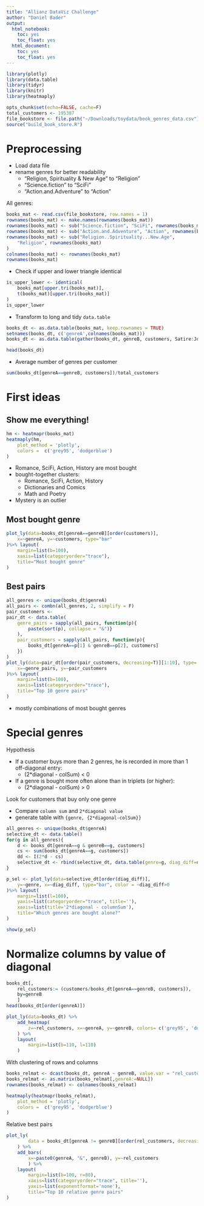 ```yaml
---
title: "Allianz DataViz Challenge"
author: "Daniel Bader"
output:
  html_notebook:
    toc: yes
    toc_float: yes
  html_document:
    toc: yes
    toc_float: yes
---
```


```r
library(plotly)
library(data.table)
library(tidyr)
library(knitr)
library(heatmaply)
```


```r
opts_chunk$set(echo=FALSE, cache=F)
total_customers <- 195387
file_bookstore <- file.path("~/Downloads/toydata/book_genres_data.csv")
source("build_book_store.R")
```


# Preprocessing

* Load data file
* rename genres for better readability
    * "Religion, Spirituality & New Age" to "Religion"
    * "Science.fiction" to "SciFi"
    * "Action.and.Adventure" to "Action"
    
All genres:
```r
books_mat <- read.csv(file_bookstore, row.names = 1)
rownames(books_mat) <- make.names(rownames(books_mat))
rownames(books_mat) <- sub("Science.fiction", "SciFi", rownames(books_mat))
rownames(books_mat) <- sub("Action.and.Adventure", "Action", rownames(books_mat))
rownames(books_mat) <- sub("Religion..Spirituality...New.Age", 
    "Religion", rownames(books_mat)
)
colnames(books_mat) <- rownames(books_mat)
rownames(books_mat)
```

* Check if upper and lower triangle identical

```r
is_upper_lower <- identical(
    books_mat[upper.tri(books_mat)], 
    t(books_mat)[upper.tri(books_mat)]
)
is_upper_lower
```

* Transform to long and tidy `data.table`

```r
books_dt <- as.data.table(books_mat, keep.rownames = TRUE)
setnames(books_dt, c('genreA',colnames(books_mat)))
books_dt <- as.data.table(gather(books_dt, genreB, customers, Satire:Journals))
```

```r
head(books_dt)
```


* Average number of genres per customer

```r
sum(books_dt[genreA==genreB, customers])/total_customers
```


# First ideas

## Show me everything!

```r
hm <- heatmapr(books_mat)
heatmaply(hm, 
    plot_method = 'plotly', 
    colors =  c('grey95', 'dodgerblue')
)
```

* Romance, SciFi, Action, History are most bought 
* bought-together clusters:
    * Romance, SciFi, Action, History
    * Dictionaries and Comics
    * Math and Poetry
* Mystery is an outlier

## Most bought genre

```r
plot_ly(data=books_dt[genreA==genreB][order(customers)], 
    x=~genreA, y=~customers, type="bar"
)%>% layout(
    margin=list(b=100), 
    xaxis=list(categoryorder="trace"),
    title="Most bought genre"
)
```

## Best pairs

```r
all_genres <- unique(books_dt$genreA)
all_pairs <- combn(all_genres, 2, simplify = F)
pair_customers <- 
pair_dt <- data.table(
    genre_pairs = sapply(all_pairs, function(p){
        paste(sort(p), collapse = "&")}
    ),
    pair_customers = sapply(all_pairs, function(p){
        books_dt[genreA==p[1] & genreB==p[2], customers]
    })
)
plot_ly(data=pair_dt[order(pair_customers, decreasing=T)][1:10], type='bar', 
    x=~genre_pairs, y=~pair_customers
)%>% layout(
    margin=list(b=100), 
    xaxis=list(categoryorder="trace"),
    title="Top 10 genre pairs"
)
```

* mostly combinations of most bought genres


# Special genres

Hypothesis

* If a customer buys more than 2 genres, 
he is recorded in more than 1 off-diagonal entry:
    * (2*diagonal - colSum) < 0
* If a genre is bought more often alone than in triplets (or higher): 
    * (2*diagonal - colSum) > 0


Look for customers that buy only one genre

* Compare `column sum` and  `2*diagonal value`
* generate table with `{genre, {2*diagonal-colSum}}`


```r
all_genres <- unique(books_dt$genreA)
selective_dt <- data.table()
for(g in all_genres){
    d <- books_dt[genreA==g & genreB==g, customers]
    cs <- sum(books_dt[genreA==g, customers])
    dd <- I(2*d - cs)
    selective_dt <- rbind(selective_dt, data.table(genre=g, diag_diff=dd))
}

p_sel <- plot_ly(data=selective_dt[order(diag_diff)], 
    y=~genre, x=~diag_diff, type="bar", color = ~diag_diff>0
)%>% layout(
    margin=list(l=100), 
    yaxis=list(categoryorder="trace", title=''),
    xaxis=list(title='2*diagonal - columnSum'),
    title="Which genres are bought alone?"
)

show(p_sel)
```


# Normalize columns by value of diagonal

```r
books_dt[,
    rel_customers:= (customers/books_dt[genreA==genreB, customers]), 
    by=genreB
    ]
head(books_dt[order(genreA)])
```
```r
plot_ly(data=books_dt) %>%
    add_heatmap(
        z=~rel_customers, x=~genreA, y=~genreB, colors= c('grey95', 'dodgerblue')
    ) %>%
    layout(
        margin=list(b=110, l=110)
    )
```

With clustering of rows and columns
```r
books_relmat <- dcast(books_dt, genreA ~ genreB, value.var = "rel_customers")
books_relmat <- as.matrix(books_relmat[,genreA:=NULL])
rownames(books_relmat) <- colnames(books_relmat)

heatmaply(heatmapr(books_relmat), 
    plot_method = 'plotly', 
    colors =  c('grey95', 'dodgerblue')
)
```

Relative best pairs
```r
plot_ly(
        data = books_dt[genreA != genreB][order(rel_customers, decreasing = T)][1:10]
    ) %>% 
    add_bars(
        x=~paste0(genreA, "&", genreB), y=~rel_customers
        ) %>% 
    layout(
        margin=list(b=100, r=80), 
        xaxis=list(categoryorder="trace", title=''),
        yaxis=list(exponentformat='none'),
        title="Top 10 relative genre pairs"
)
```


